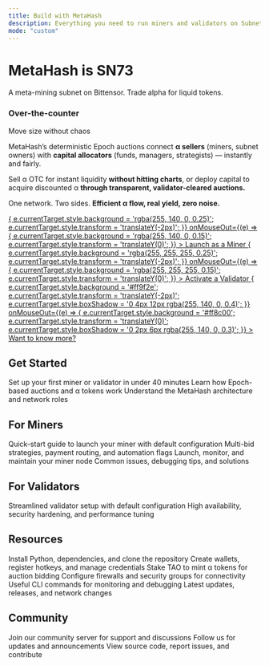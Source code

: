 ```yaml
---
title: Build with MetaHash
description: Everything you need to run miners and validators on Subnet 73
mode: "custom"
---
```


<div style={{
  textAlign: 'center',
  maxWidth: '52rem',
  margin: '0 auto',
  padding: '5rem 1.5rem 4rem'
}}>
  <h1 style={{
    fontSize: '3.5rem',
    fontWeight: '700',
    letterSpacing: '-0.03em',
    lineHeight: '1.1',
    marginBottom: '1.25rem',
    color: '#fff'
  }}>
    MetaHash is SN73
  </h1>
  <p style={{
    fontSize: '1.25rem',
    lineHeight: '1.7',
    color: '#fff',
    maxWidth: '40rem',
    margin: '0 auto',
    fontWeight: '400'
  }}>
    A meta-mining subnet on Bittensor. Trade alpha for liquid tokens.
  </p>
</div>

<div style={{
  maxWidth: '64rem',
  margin: '0 auto',
  padding: '2rem 1.5rem'
}}>

<div style={{
  background: 'linear-gradient(135deg, rgba(255, 140, 0, 0.12) 0%, rgba(255, 159, 46, 0.08) 100%)',
  border: '2px solid rgba(255, 140, 0, 0.7)',
  borderRadius: '16px',
  padding: '2.75rem 2rem',
  marginBottom: '3rem',
  boxShadow: '0 4px 20px rgba(255, 140, 0, 0.15)',
  transition: 'all 0.3s ease'
}}>
  <div style={{
    maxWidth: '58rem',
    width: '100%',
    margin: '0 auto',
    textAlign: 'left'
  }}>
    <h3 style={{
      fontSize: '2.15rem',
      fontWeight: '700',
      marginBottom: '0.75rem',
      color: '#ffb347',
      letterSpacing: '-0.02em',
      textShadow: '0 0 18px rgba(255, 179, 71, 0.35)',
      textAlign: 'center'
    }}>
      Over-the-counter
    </h3>
    <p style={{
      fontSize: '1.25rem',
      fontWeight: 600,
      letterSpacing: '-0.01em',
      color: 'rgba(255, 255, 255, 0.92)',
      marginBottom: '1.5rem',
      textAlign: 'center'
    }}>
      Move size without chaos
    </p>
    <p style={{
      fontSize: '1.05rem',
      lineHeight: '1.7',
      marginBottom: '1.5rem',
      color: 'rgba(255, 255, 255, 0.85)'
    }}>
      MetaHash’s deterministic Epoch auctions connect <strong style={{ color: '#ffb347' }}>α sellers</strong> (miners, subnet owners) with <strong style={{ color: '#ffb347' }}>capital allocators</strong> (funds, managers, strategists) — instantly and fairly.
    </p>
    <p style={{
      fontSize: '1.05rem',
      lineHeight: '1.7',
      marginBottom: '1.5rem',
      color: 'rgba(255, 255, 255, 0.85)'
    }}>
      Sell α OTC for instant liquidity <strong style={{ color: '#ffb347' }}>without hitting charts</strong>, or deploy capital to acquire discounted α <strong style={{ color: '#ffb347' }}>through transparent, validator-cleared auctions.</strong>
    </p>
    <p style={{
      fontSize: '1.05rem',
      lineHeight: '1.7',
      marginBottom: '1.5rem',
      color: 'rgba(255, 255, 255, 0.9)',
      fontWeight: 600
    }}>
      One network. Two sides. <strong style={{ color: '#ff8c00' }}>Efficient α flow, real yield, zero noise.</strong>
    </p>
    <div style={{
      display: 'flex',
      flexWrap: 'wrap',
      justifyContent: 'space-between',
      gap: '0.75rem'
    }}>
      <a
        href="/guides/miners/miner-simple-guide"
        style={{
          flex: '1 1 240px',
          maxWidth: '320px',
          textAlign: 'center',
          background: 'rgba(255, 140, 0, 0.15)',
          border: '1px solid rgba(255, 140, 0, 0.8)',
          color: '#fff',
          padding: '0.85rem 1.25rem',
          borderRadius: '10px',
          fontWeight: '600',
          fontSize: '1rem',
          textDecoration: 'none',
          transition: 'all 0.2s ease'
        }}
        onMouseOver={(e) => {
          e.currentTarget.style.background = 'rgba(255, 140, 0, 0.25)';
          e.currentTarget.style.transform = 'translateY(-2px)';
        }}
        onMouseOut={(e) => {
          e.currentTarget.style.background = 'rgba(255, 140, 0, 0.15)';
          e.currentTarget.style.transform = 'translateY(0)';
        }}
      >
        Launch as a Miner
      </a>
      <a
        href="/guides/validators/validator-simple-guide"
        style={{
          flex: '1 1 240px',
          maxWidth: '320px',
          textAlign: 'center',
          background: 'rgba(255, 255, 255, 0.15)',
          border: '1px solid rgba(255, 255, 255, 0.5)',
          color: '#fff',
          padding: '0.85rem 1.25rem',
          borderRadius: '10px',
          fontWeight: '600',
          fontSize: '1rem',
          textDecoration: 'none',
          transition: 'all 0.2s ease'
        }}
        onMouseOver={(e) => {
          e.currentTarget.style.background = 'rgba(255, 255, 255, 0.25)';
          e.currentTarget.style.transform = 'translateY(-2px)';
        }}
        onMouseOut={(e) => {
          e.currentTarget.style.background = 'rgba(255, 255, 255, 0.15)';
          e.currentTarget.style.transform = 'translateY(0)';
        }}
      >
        Activate a Validator
      </a>
      <a
        href="/introduction/otc-guide"
        style={{
          flex: '1 1 240px',
          maxWidth: '320px',
          textAlign: 'center',
          background: '#ff8c00',
          color: '#000',
          padding: '0.85rem 1.25rem',
          borderRadius: '10px',
          fontWeight: '600',
          fontSize: '1rem',
          textDecoration: 'none',
          transition: 'all 0.2s ease',
          boxShadow: '0 2px 6px rgba(255, 140, 0, 0.3)'
        }}
        onMouseOver={(e) => {
          e.currentTarget.style.background = '#ff9f2e';
          e.currentTarget.style.transform = 'translateY(-2px)';
          e.currentTarget.style.boxShadow = '0 4px 12px rgba(255, 140, 0, 0.4)';
        }}
        onMouseOut={(e) => {
          e.currentTarget.style.background = '#ff8c00';
          e.currentTarget.style.transform = 'translateY(0)';
          e.currentTarget.style.boxShadow = '0 2px 6px rgba(255, 140, 0, 0.3)';
        }}
      >
        Want to know more?
      </a>
    </div>
  </div>
</div>

## Get Started

<style>{`
  .card-group .card {
    border: 1px solid rgba(255, 140, 0, 0.6) !important;
    background: rgba(255, 140, 0, 0.08) !important;
    border-radius: 12px !important;
    transition: all 0.2s ease !important;
  }
  .card-group .card:hover {
    border-color: rgba(255, 140, 0, 0.9) !important;
    background: rgba(255, 140, 0, 0.12) !important;
    transform: translateY(-2px) !important;
  }
`}</style>

<CardGroup cols={3}>
  <Card title="Quickstart" icon="bolt" href="/guides/getting-started/introduction">
    Set up your first miner or validator in under 40 minutes
  </Card>
  <Card title="Auction Mechanics" icon="gavel" href="/understand/fundamentals/auction-mechanics">
    Learn how Epoch-based auctions and α tokens work
  </Card>
  <Card title="How It Works" icon="diagram-project" href="/understand/fundamentals/introduction">
    Understand the MetaHash architecture and network roles
  </Card>
</CardGroup>

## For Miners

<CardGroup cols={2}>
  <Card title="Simple Setup" icon="play" href="/guides/miners/miner-simple-guide">
    Quick-start guide to launch your miner with default configuration
  </Card>
  <Card title="Advanced Setup" icon="sliders" href="/guides/miners/miner-advanced-guide">
    Multi-bid strategies, payment routing, and automation flags
  </Card>
  <Card title="Running Your Miner" icon="server" href="/guides/operations/running-miner">
    Launch, monitor, and maintain your miner node
  </Card>
  <Card title="Troubleshooting" icon="wrench" href="/support/troubleshooting/troubleshooting">
    Common issues, debugging tips, and solutions
  </Card>
</CardGroup>

## For Validators

<CardGroup cols={2}>
  <Card title="Simple Setup" icon="shield" href="/guides/validators/validator-simple-guide">
    Streamlined validator setup with default configuration
  </Card>
  <Card title="Advanced Setup" icon="shield-halved" href="/guides/validators/validator-advanced-guide">
    High availability, security hardening, and performance tuning
  </Card>
</CardGroup>

## Resources

<CardGroup cols={3}>
  <Card title="Environment Setup" icon="download" href="/guides/environment/environment">
    Install Python, dependencies, and clone the repository
  </Card>
  <Card title="Wallet Configuration" icon="wallet" href="/guides/environment/wallet">
    Create wallets, register hotkeys, and manage credentials
  </Card>
  <Card title="Staking Guide" icon="coins" href="/guides/operations/staking">
    Stake TAO to mint α tokens for auction bidding
  </Card>
  <Card title="Port Configuration" icon="network-wired" href="/guides/operations/port-setup">
    Configure firewalls and security groups for connectivity
  </Card>
  <Card title="Commands Reference" icon="terminal" href="/support/operations/commands">
    Useful CLI commands for monitoring and debugging
  </Card>
  <Card title="Announcements" icon="megaphone" href="/announcements/announcements">
    Latest updates, releases, and network changes
  </Card>
</CardGroup>

## Community

<CardGroup cols={3}>
  <Card title="Discord" icon="discord" href="https://discord.com/channels/799672011265015819/1351969903132938302">
    Join our community server for support and discussions
  </Card>
  <Card title="Twitter" icon="x-twitter" href="https://x.com/metahashsn73">
    Follow us for updates and announcements
  </Card>
  <Card title="GitHub" icon="github" href="https://github.com/fx-integral/metahash">
    View source code, report issues, and contribute
  </Card>
</CardGroup>

</div>

